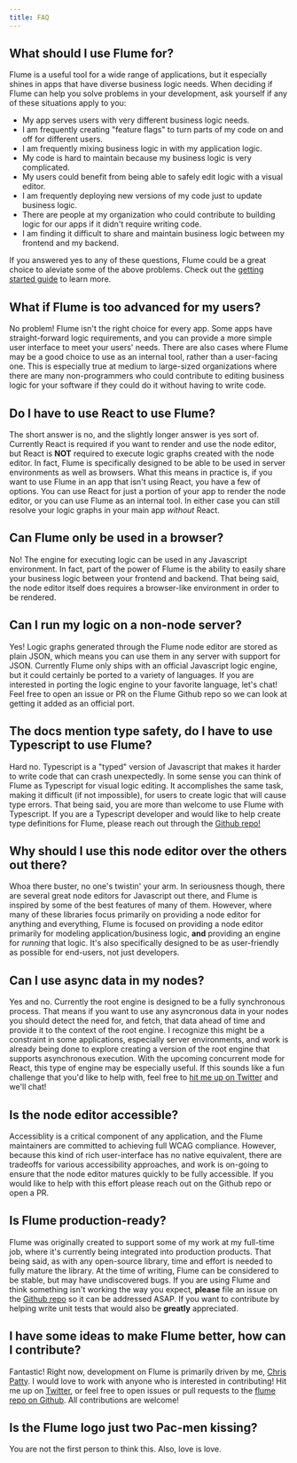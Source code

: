 ```yaml
---
title: FAQ
---
```


## What should I use Flume for?

Flume is a useful tool for a wide range of applications, but it especially shines in apps that have diverse business logic needs. When deciding if Flume can help you solve problems in your development, ask yourself if any of these situations apply to you:

- My app serves users with very different business logic needs.
- I am frequently creating "feature flags" to turn parts of my code on and off for different users.
- I am frequently mixing business logic in with my application logic.
- My code is hard to maintain because my business logic is very complicated.
- My users could benefit from being able to safely edit logic with a visual editor.
- I am frequently deploying new versions of my code just to update business logic.
- There are people at my organization who could contribute to building logic for our apps if it didn't require writing code.
- I am finding it difficult to share and maintain business logic between my frontend and my backend.

If you answered yes to any of these questions, Flume could be a great choice to aleviate some of the above problems. Check out the [getting started guide](/docs/quick-start) to learn more.

## What if Flume is too advanced for my users?
No problem! Flume isn't the right choice for every app. Some apps have straight-forward logic requirements, and you can provide a more simple user interface to meet your users' needs. There are also cases where Flume may be a good choice to use as an internal tool, rather than a user-facing one. This is especially true at medium to large-sized organizations where there are many non-programmers who could contribute to editing business logic for your software if they could do it without having to write code.

## Do I have to use React to use Flume?

The short answer is no, and the slightly longer answer is yes sort of. Currently React is required if you want to render and use the node editor, but React is **NOT** required to execute logic graphs created with the node editor. In fact, Flume is specifically designed to be able to be used in server environments as well as browsers. What this means in practice is, if you want to use Flume in an app that isn't using React, you have a few of options. You can use React for just a portion of your app to render the node editor, or you can use Flume as an internal tool. In either case you can still resolve your logic graphs in your main app *without* React.

## Can Flume only be used in a browser?

No! The engine for executing logic can be used in any Javascript environment. In fact, part of the power of Flume is the ability to easily share your business logic between your frontend and backend. That being said, the node editor itself does requires a browser-like environment in order to be rendered.

## Can I run my logic on a non-node server?

Yes! Logic graphs generated through the Flume node editor are stored as plain JSON, which means you can use them in any server with support for JSON. Currently Flume only ships with an official Javascript logic engine, but it could certainly be ported to a variety of languages. If you are interested in porting the logic engine to your favorite language, let's chat! Feel free to open an issue or PR on the Flume Github repo so we can look at getting it added as an official port.

## The docs mention type safety, do I have to use Typescript to use Flume?

Hard no. Typescript is a "typed" version of Javascript that makes it harder to write code that can crash unexpectedly. In some sense you can think of Flume as Typescript for visual logic editing. It accomplishes the same task, making it difficult (if not impossible), for users to create logic that will cause type errors. That being said, you are more than welcome to use Flume with Typescript. If you are a Typescript developer and would like to help create type definitions for Flume, please reach out through the [Github repo!](github.com/chrisjpatty/flume)

## Why should I use this node editor over the others out there?

Whoa there buster, no one's twistin' your arm. In seriousness though, there are several great node editors for Javascript out there, and Flume is inspired by some of the best features of many of them. However, where many of these libraries focus primarily on providing a node editor for anything and everything, Flume is focused on providing a node editor primarily for modeling application/business logic, **and** providing an engine for *running* that logic. It's also specifically designed to be as user-friendly as possible for end-users, not just developers.

## Can I use async data in my nodes?

Yes and no. Currently the root engine is designed to be a fully synchronous process. That means if you want to use any asyncronous data in your nodes you should detect the need for, and fetch, that data ahead of time and provide it to the context of the root engine. I recognize this might be a constraint in some applications, especially server environments, and work is already being done to explore creating a version of the root engine that supports asynchronous execution. With the upcoming concurrent mode for React, this type of engine may be especially useful. If this sounds like a fun challenge that you'd like to help with, feel free to [hit me up on Twitter](twitter.com/chrisjpatty) and we'll chat!

## Is the node editor accessible?

Accessiblity is a critical component of any application, and the Flume maintainers are committed to achieving full WCAG compliance. However, because this kind of rich user-interface has no native equivalent, there are tradeoffs for various accessibility approaches, and work is on-going to ensure that the node editor matures quickly to be fully accessible. If you would like to help with this effort please reach out on the Github repo or open a PR.

## Is Flume production-ready?

Flume was originally created to support some of my work at my full-time job, where it's currently being integrated into production products. That being said, as with any open-source library, time and effort is needed to fully mature the library. At the time of writing, Flume can be considered to be stable, but may have undiscovered bugs. If you are using Flume and think something isn't working the way you expect, **please** file an issue on the [Github repo](github.com/chrisjpatty/flume) so it can be addressed ASAP. If you want to contribute by helping write unit tests that would also be **greatly** appreciated.

## I have some ideas to make Flume better, how can I contribute?

Fantastic! Right now, development on Flume is primarily driven by me, [Chris Patty](twitter.com/chrisjpatty). I would love to work with anyone who is interested in contributing! Hit me up on [Twitter](twitter.com/chrisjpatty), or feel free to open issues or pull requests to the [flume repo on Github](github.com/chrisjpatty/flume). All contributions are welcome!

## Is the Flume logo just two Pac-men kissing?

You are not the first person to think this. Also, love is love.
